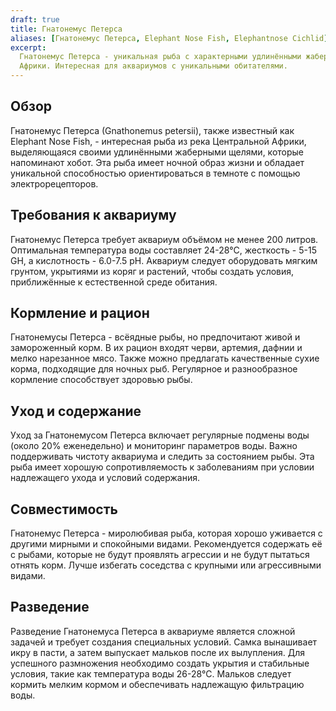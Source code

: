```yaml
---
draft: true
title: Гнатонемус Петерсa
aliases: [Гнатонемус Петерсa, Elephant Nose Fish, Elephantnose Cichlid]
excerpt:
  Гнатонемус Петерсa - уникальная рыба с характерными удлинёнными жаберными щелями, обитающая в реках Центральной
  Африки. Интересная для аквариумов с уникальными обитателями.
---
```


## Обзор

Гнатонемус Петерсa (Gnathonemus petersii), также известный как Elephant Nose Fish, - интересная рыба из река Центральной
Африки, выделяющаяся своими удлинёнными жаберными щелями, которые напоминают хобот. Эта рыба имеет ночной образ жизни и
обладает уникальной способностью ориентироваться в темноте с помощью электрорецепторов.

## Требования к аквариуму

Гнатонемус Петерсa требует аквариум объёмом не менее 200 литров. Оптимальная температура воды составляет 24-28°C,
жесткость - 5-15 GH, а кислотность - 6.0-7.5 pH. Аквариум следует оборудовать мягким грунтом, укрытиями из коряг и
растений, чтобы создать условия, приближённые к естественной среде обитания.

## Кормление и рацион

Гнатонемусы Петерсa - всёядные рыбы, но предпочитают живой и замороженный корм. В их рацион входят черви, артемия,
дафнии и мелко нарезанное мясо. Также можно предлагать качественные сухие корма, подходящие для ночных рыб. Регулярное и
разнообразное кормление способствует здоровью рыбы.

## Уход и содержание

Уход за Гнатонемусом Петерсa включает регулярные подмены воды (около 20% еженедельно) и мониторинг параметров воды.
Важно поддерживать чистоту аквариума и следить за состоянием рыбы. Эта рыба имеет хорошую сопротивляемость к
заболеваниям при условии надлежащего ухода и условий содержания.

## Совместимость

Гнатонемус Петерсa - миролюбивая рыба, которая хорошо уживается с другими мирными и спокойными видами. Рекомендуется
содержать её с рыбами, которые не будут проявлять агрессии и не будут пытаться отнять корм. Лучше избегать соседства с
крупными или агрессивными видами.

## Разведение

Разведение Гнатонемуса Петерсa в аквариуме является сложной задачей и требует создания специальных условий. Самка
вынашивает икру в пасти, а затем выпускает мальков после их вылупления. Для успешного размножения необходимо создать
укрытия и стабильные условия, такие как температура воды 26-28°C. Мальков следует кормить мелким кормом и обеспечивать
надлежащую фильтрацию воды.
